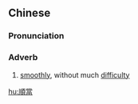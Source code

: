 {{also|顺当|順当}}
==Chinese==
{{zh-forms|s=顺当}}

===Pronunciation===
{{zh-pron
|m=shùndang
|c=seon6 dong3
|mn=qz,xm,zz:sūn-tòng
|cat=adv
}}

===Adverb===
{{zh-adv}}

# [[smoothly]], without much [[difficulty]]

[[hu:順當]]